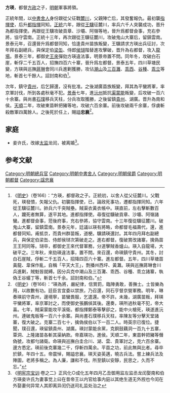 '''方瑛'''，都督[[方政|方政]]之子，[[明朝|明朝]]軍事將領。

正統年間，以[[中書舍人|中書舍人]]身份跟從父征戰[[麓川|麓川]]，父親陣亡后，其發奮報仇。最初襲[[指揮使|指揮使]]，后升[[都指揮|都指揮]]同知。[[正统_(年号)|正統]]六年，跟從[[王驥|王驥]]征麓川，率兵六千人突襲成功，晋升為都指揮使。再跟從王驥攻破貢章、沙壩、阿嶺等地，晉升爲都督僉事，充右參將，協守雲南。正統十三年，再次跟從王驥征麓川，攻破鬼山大寨后，留鎮雲南。景泰元年，召還晉升爲都督同知，恰逢貴州苗族叛變，王驥請求方瑛出兵征討，次年拜右副總兵，與保定伯[[梁缶|梁缶]]、侍郎[[侯琎|侯琎]]階替進攻擊破，晋升為右都督，攻入[[龍場|龍場]]。景泰三年，都御史[[王來|王來]]彈劾方瑛違法事，明景帝置不問。同年冬，攻破白石崖，斬俘二千五百人，招撫四百六十寨，晉升爲左都督。景泰五年，四川草塘民變，方瑛與巡撫[[蔣琳|蔣琳]]會同川兵進剿獲勝，攻佔[[潮山|潮山]]及[[三百灘|三百灘]]、[[乖西|乖西]]、[[谷種|谷種]]、[[乖立|乖立]]等地，斬首七千餘人。詔封南和伯<ref>《[[明史|明史]]》（卷166）：“方瑛，都督政之子。正統初，以舍人從父征麓川。父戰死，瑛發憤，矢報父仇。初襲指揮使，已，論政死事功，遷都指揮同知。六年從王驥征麓川。帥兵六千突賊壘。賊渠衣黃衣帳中。瑛直前，左右擊斬數百人，躪死者無算，遂平其地。進都指揮使。尋復從驥破貢章、沙壩、阿嶺諸蠻。進都督僉事，蒞後府事，充右參將，協守雲南。十三年復從驥征麓川。破鬼山大寨，留鎮雲南。景泰元年，廷議以瑛有將略，命都督毛福壽代，還，進都督同知。甫抵京，而貴州群苗叛，道梗。驥請瑛還討。其年四月拜右副總兵，與保定伯梁缶、侍郎侯琎次第破走之。進右都督。復破賞改諸寨，擒偽苗王王阿同等。琎卒，都御史王來代督軍務，分道擊賊香爐山。瑛入自龍場，大破平之。三年秋，來劾瑛違法事，置不問。來召還，命瑛鎮守貴州。其冬，討白石崖賊，俘斬二千五百人，招降四百六十寨。進左都督。五年，四川草塘苗黃龍、韋保作亂，自稱「平天大王」，剽播州西坪、黃灘。瑛與巡撫蔣琳會川兵進剿，賊魁皆就縛。因分兵克中潮山及三百灘、乖西、谷種、乖立諸寨，執偽王谷蟻丁等，斬首七千余。詔封南和伯。”</ref>。

次年，鎮守[[貴州|貴州]]，后乞歸還，沒有批准。之後湖廣苗族叛變，拜其為平蠻將軍，率京軍討伐，所到各處秋毫不犯。[[景泰_(明朝)|景泰]]七年，進[[沅州|沅州]]抵抗[[渠蒙能|渠蒙能]]叛變，后攻破一百六十余寨。與尚書[[石璞|石璞]]移兵天柱，分兵攻取獲勝，之後留鎮[[貴州|貴州]]、湖廣。晋升為南和侯。[[天顺_(明朝)|天順]]二年，攻破東苗幹把豬等地，攻破六百余寨。前後攻破兩千余寨，俘虜斬殺敵軍四萬餘人。之後死於任上，賜謚'''忠襄'''<ref>《[[明史|明史]]》（卷166）：“瑛為將，嚴紀律，信賞罰，臨陣勇敢，善撫士。士皆樂為用，以故數有功。廷臣言宜委以禁旅，乃召還，同石亨督京營軍務。明年，琳奏瑛前守貴州，邊境寧，苗蠻畏服，乞遣還。帝不許。未幾，湖廣苗叛，拜瑛平蠻將軍，率京軍討之，而使御史張鵬偵其後。還奏，瑛所過秋毫不犯，帝大喜。七年，賊渠蒙能攻平溪衛。都指揮鄭泰等擊卻之，能中火槍死，瑛遂進沅州。連破鬼板等一百六十余寨。與尚書石璞移兵天柱，率陳友等分擊天堂諸寨，復大破之。克寨二百七十，擒偽侯伯以下一百二人。時英宗已復位。捷聞，璞召還，瑛留鎮貴州、湖廣。瑛討蒙能余黨，克銅鼓藕洞一百九十五寨，覃洞、上隆諸苗各斬其渠納款。帝嘉瑛功，進侯。天順二年，東苗幹把豬等僭偽號，攻都勻諸衛。命瑛與巡撫白圭合川、湖、雲、貴軍討之，克六百余寨。邊方悉定。瑛前後克寨幾二千，俘斬四萬余。平苗之功，前此無與比者。尋卒於鎮，年四十五。帝震悼，賜謚忠襄。瑛天姿英邁，曉古兵法。嘗上練兵法及陣圖，老將多稱之。為人廉，謙和不伐。所至鎮以安靜，民思之，久而不忘。”</ref>。

== 家庭 ==

*妾许氏，改嫁[[太监|太监]]龙闰，被离婚<ref>《[[明宪宗宝训|明宪宗宝训]]·卷之二》正风化○成化五年四月乙丑御用监左监丞龙闰娶南和伯方瑛妾许氏为妻事觉上曰在昔帝王以内官给事内庭以其绝生道无外觊也今闰在外娶妻何异常人其即离异闰仍送司礼监处治之</ref>。

==参考文献==
{{wikisource|明史/卷166}}
{{Reflist}}

[[Category:明朝總兵官|Category:明朝總兵官]]
[[Category:明朝中書舍人|Category:明朝中書舍人]]
[[Category:明朝侯爵|Category:明朝侯爵]]
[[Category:明朝都督|Category:明朝都督]]
[[Category:諡忠襄|Category:諡忠襄]]